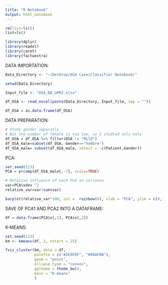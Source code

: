 ```yaml
---
title: "R Notebook"
output: html_notebook
---
```



```r
rm(list=ls())
list=ls()
```

```r
library(dplyr)
library(readxl)
library(caret)
library(factoextra)
```

DATA IMPORTATION:
```r
Data_Directory <- "~/Desktop/OSA Case/Classifier Notebook/"

setwd(Data_Directory)

Input_file <- "OSA_DB_UPM2.xlsx"

df_OSA <- read_excel(paste(Data_Directory, Input_file, sep = ""))

df_OSA = as.data.frame(df_OSA)
```

DATA PREPARATION:
```r
# Study gender separatly
# But the number of female is too low, so I studied only male 
df_OSA = df_OSA %>% filter(OSA != "Mild")
df_OSA_male=subset(df_OSA, Gender=="hombre")
df_OSA_male= subset(df_OSA_male, select = -c(Patient,Gender))
```

PCA: 
```r
set.seed(123)
PCA = prcomp(df_OSA_male[,-7], scale=TRUE)
```

```r
# Relative influence of each PCA on variance
var=PCA$sdev ^2
relative_var=var/sum(var)
```

```r
barplot(relative_var*100, col =  rainbow(6), xlab = "PCA", ylim = c(0,100))
```

SAVE OF PCA1 AND PCA2 INTO A DATAFRAME:
```r
df = data.frame(PCA$x[,1], PCA$x[,2])
```


K-MEANS:
```r
set.seed(123)
km <- kmeans(df, 2, nstart = 25)
```


```r
fviz_cluster(km, data = df,
             palette = c("#2E9FDF", "#00AFBB"), 
             geom = "point",
             ellipse.type = "convex", 
             ggtheme = theme_bw(),
             main = "K-means"
             )
```

